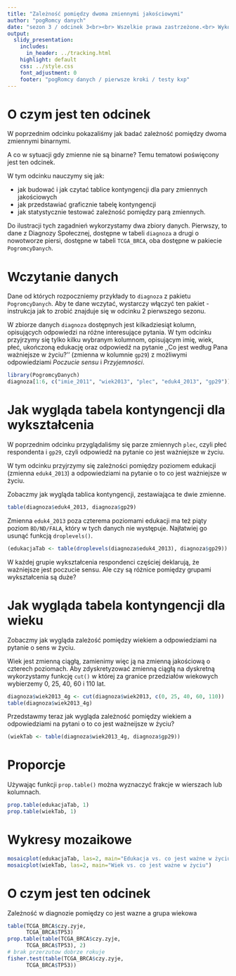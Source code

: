 ```yaml
---
title: "Zależność pomiędzy dwoma zmiennymi jakościowymi"
author: "pogRomcy danych"
date: "sezon 3 / odcinek 3<br><br> Wszelkie prawa zastrzeżone.<br> Wykorzystanie możliwe wyłącznie za zgodą autora.  <br><br><br><br>Naciśnij `A` by zamienić slajdy na ciągły tekst. <br> Naciśnij `T` by wyświetlić spis treści."
output:
  slidy_presentation:
    includes:
      in_header: ../tracking.html
    highlight: default
    css: ../style.css
    font_adjustment: 0
    footer: "pogRomcy danych / pierwsze kroki / testy kxp"
---
```


# O czym jest ten odcinek

W poprzednim odcinku pokazaliśmy jak badać zależność pomiędzy dwoma zmiennymi binarnymi. 

A co w sytuacji gdy zmienne nie są binarne? Temu tematowi poświęcony jest ten odcinek.

W tym odcinku nauczymy się jak:

- jak budować i jak czytać tablice kontyngencji dla pary zmiennych jakościowych
- jak przedstawiać graficznie tabelę kontyngencji
- jak statystycznie testować zależność pomiędzy parą zmiennych.

Do ilustracji tych zagadnień wykorzystamy dwa zbiory danych. Pierwszy, to dane z Diagnozy Społecznej, dostępne w tabeli `diagnoza` a drugi o nowotworze piersi, dostępne w tabeli `TCGA_BRCA`, oba dostępne w pakiecie `PogromcyDanych`.



# Wczytanie danych

Dane od których rozpoczniemy przykłady to `diagnoza` z pakietu `PogromcyDanych`. Aby te dane wczytać, wystarczy włączyć ten pakiet - instrukcja jak to zrobić znajduje się w odcinku 2 pierwszego sezonu.

W zbiorze danych `diagnoza` dostępnych jest kilkadziesiąt kolumn, opisujących odpowiedzi na różne interesujące pytania. W tym odcinku przyjrzymy się tylko kilku  wybranym kolumnom, opisującym imię, wiek, płeć, ukończoną edukację oraz odpowiedź na pytanie ,,Co jest według Pana ważniejsze w życiu?'' (zmienna w kolumnie `gp29`) z możliwymi odpowiedziami *Poczucie sensu* i *Przyjemności*.

```r
library(PogromcyDanych)
diagnoza[1:6, c("imie_2011", "wiek2013", "plec", "eduk4_2013", "gp29")]
```

# Jak wygląda tabela kontyngencji dla wykształcenia

W poprzednim odcinku przyglądaliśmy się parze zmiennych `plec`, czyli płeć respondenta i `gp29`, czyli odpowiedź na pytanie co jest ważniejsze w życiu.
 
W tym odcinku przyjrzymy się zależności pomiędzy  poziomem edukacji (zmienna `eduk4_2013`) a odpowiedziami na pytanie o to co jest ważniejsze w życiu.

Zobaczmy jak wygląda tablica kontyngencji, zestawiająca te dwie zmienne.
 
```r
table(diagnoza$eduk4_2013, diagnoza$gp29)
```

Zmienna `eduk4_2013` poza czterema poziomami edukacji ma też piąty poziom `BD/ND/FALA`, który w tych danych nie występuje. Najłatwiej go usunąć funkcją `droplevels()`.

```r
(edukacjaTab <- table(droplevels(diagnoza$eduk4_2013), diagnoza$gp29))
```

W każdej grupie wykształcenia respondenci częściej deklarują, że ważniejsze jest poczucie sensu. 
Ale czy są różnice pomiędzy grupami wykształcenia są duże?

# Jak wygląda tabela kontyngencji dla wieku

Zobaczmy jak wygląda zależość pomiędzy wiekiem a odpowiedziami na pytanie o sens w życiu.

Wiek jest zmienną ciągłą, zamienimy więc ją na zmienną jakościową o czterech poziomach.
Aby zdyskretyzować zmienną ciągłą na dyskretną wykorzystamy funkcję `cut()` w której za granice przedziałów wiekowych wybierzemy 0, 25, 40, 60 i 110 lat.
 
```r
diagnoza$wiek2013_4g <- cut(diagnoza$wiek2013, c(0, 25, 40, 60, 110))
table(diagnoza$wiek2013_4g)
```

Przedstawmy teraz jak wygląda zależność pomiędzy wiekiem a odpowiedziami na pytani o to co jest ważneijsze w życiu?

```r
(wiekTab <- table(diagnoza$wiek2013_4g, diagnoza$gp29))
```

# Proporcje

Używając funkcji `prop.table()` można wyznaczyć frakcje w wierszach lub kolumnach.

```r
prop.table(edukacjaTab, 1)
prop.table(wiekTab, 1)
```

# Wykresy mozaikowe

```r
mosaicplot(edukacjaTab, las=2, main="Edukacja vs. co jest ważne w życiu")
mosaicplot(wiekTab, las=2, main="Wiek vs. co jest ważne w życiu")
```

# O czym jest ten odcinek

Zależność w diagnozie pomiędzy co jest wazne a grupa wiekowa

```r
table(TCGA_BRCA$czy.zyje,
      TCGA_BRCA$TP53)
prop.table(table(TCGA_BRCA$czy.zyje,
      TCGA_BRCA$TP53), 2)
# brak przerzutow dobrze rokuje
fisher.test(table(TCGA_BRCA$czy.zyje,
      TCGA_BRCA$TP53))
```


